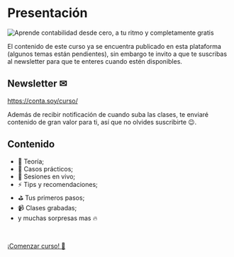 # Presentación

![Aprende contabilidad desde cero, a tu ritmo y completamente gratis](../../../banner.png)

El contenido de este curso ya se encuentra publicado en esta plataforma (algunos temas están pendientes), sin embargo te invito a que te suscribas al newsletter para que te enteres cuando estén disponibles.

## Newsletter ✉

https://conta.soy/curso/

Además de recibir notificación de cuando suba las clases, te enviaré contenido de gran valor para ti, así que no olvides suscribirte 😉.

## Contenido

- 📝 Teoría;
- 💪 Casos prácticos;
- 🔰 Sesiones en vivo;
- ⚡️ Tips y recomendaciones;
- ⛳ Tus primeros pasos;
- 📹 Clases grabadas;
- y muchas sorpresas mas 🔥

<br />

[¡Comenzar curso! 🚀](/bienvenida)
